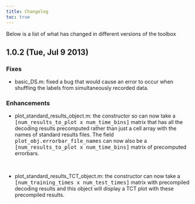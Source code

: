 ---
title: Changelog
toc: true
---

<p class="ethan_opening_paragraph" style="padding-bottom: 0% !important;">Below is a list of what has changed in different versions of the toolbox

<h2>1.0.2 (Tue, Jul 9 2013)</h2>
<h3>Fixes</h3>
<ul>
<li>basic_DS.m: fixed a bug that would cause an error to occur when shuffling the labels from simultaneously recorded data.</li>
</ul>
<h3>Enhancements</h3>
<ul>

<li>plot_standard_results_object.m: the constructor so can now take a <tt>[num_results_to_plot x num_time_bins]</tt> matrix that has all the decoding results precomputed rather than just a cell array with the names of standard results files. The field <tt>plot_obj.errorbar_file_names</tt> can now also be a <tt>[num_results_to_plot x num_time_bins]</tt> matrix of precomputed errorbars.</li>

<br>

<li>plot_standard_results_TCT_object.m: the constructor can now take a <tt>[num_training_times x num_test_times]</tt> matrix with precompiled decoding results and this object will display a TCT plot with these precompiled results. </li>